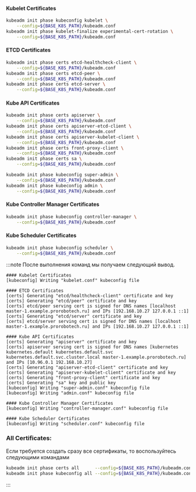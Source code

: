 
#### Kubelet Certificates
```bash
kubeadm init phase kubeconfig kubelet \
    --config=${BASE_K8S_PATH}/kubeadm.conf
kubeadm init phase kubelet-finalize experimental-cert-rotation \
    --config=${BASE_K8S_PATH}/kubeadm.conf
```

#### ETCD Certificates
```bash
kubeadm init phase certs etcd-healthcheck-client \
    --config=${BASE_K8S_PATH}/kubeadm.conf
kubeadm init phase certs etcd-peer \
    --config=${BASE_K8S_PATH}/kubeadm.conf
kubeadm init phase certs etcd-server \
    --config=${BASE_K8S_PATH}/kubeadm.conf
```
#### Kube API Certificates
```bash
kubeadm init phase certs apiserver \
    --config=${BASE_K8S_PATH}/kubeadm.conf
kubeadm init phase certs apiserver-etcd-client \
    --config=${BASE_K8S_PATH}/kubeadm.conf
kubeadm init phase certs apiserver-kubelet-client \
    --config=${BASE_K8S_PATH}/kubeadm.conf
kubeadm init phase certs front-proxy-client \
    --config=${BASE_K8S_PATH}/kubeadm.conf
kubeadm init phase certs sa \
    --config=${BASE_K8S_PATH}/kubeadm.conf
```
```bash
kubeadm init phase kubeconfig super-admin \
    --config=${BASE_K8S_PATH}/kubeadm.conf
kubeadm init phase kubeconfig admin \
    --config=${BASE_K8S_PATH}/kubeadm.conf
```
#### Kube Controller Manager Certificates
```bash
kubeadm init phase kubeconfig controller-manager \
    --config=${BASE_K8S_PATH}/kubeadm.conf
```
#### Kube Scheduler Certificates
```bash
kubeadm init phase kubeconfig scheduler \
    --config=${BASE_K8S_PATH}/kubeadm.conf
``` 

:::note
После выполнения команд мы получаем следующий вывод.
```
#### Kubelet Certificates
[kubeconfig] Writing "kubelet.conf" kubeconfig file
```
```
#### ETCD Certificates
[certs] Generating "etcd/healthcheck-client" certificate and key
[certs] Generating "etcd/peer" certificate and key
[certs] etcd/peer serving cert is signed for DNS names [localhost master-1.example.prorobotech.ru] and IPs [192.168.10.27 127.0.0.1 ::1]
[certs] Generating "etcd/server" certificate and key
[certs] etcd/server serving cert is signed for DNS names [localhost master-1.example.prorobotech.ru] and IPs [192.168.10.27 127.0.0.1 ::1]
```
```
#### Kube API Certificates
[certs] Generating "apiserver" certificate and key
[certs] apiserver serving cert is signed for DNS names [kubernetes kubernetes.default kubernetes.default.svc kubernetes.default.svc.cluster.local master-1.example.prorobotech.ru] and IPs [10.96.0.1 192.168.10.27]
[certs] Generating "apiserver-etcd-client" certificate and key
[certs] Generating "apiserver-kubelet-client" certificate and key
[certs] Generating "front-proxy-client" certificate and key
[certs] Generating "sa" key and public key
[kubeconfig] Writing "super-admin.conf" kubeconfig file
[kubeconfig] Writing "admin.conf" kubeconfig file
```
```
#### Kube Controller Manager Certificates
[kubeconfig] Writing "controller-manager.conf" kubeconfig file
```
```
#### Kube Scheduler Certificates
[kubeconfig] Writing "scheduler.conf" kubeconfig file
```
### All Certificates:
Если требуется создать сразу все сертификаты, то воспользуйтесь следующими командами
```bash
kubeadm init phase certs all      --config=${BASE_K8S_PATH}/kubeadm.conf
kubeadm init phase kubeconfig all --config=${BASE_K8S_PATH}/kubeadm.conf
```
:::